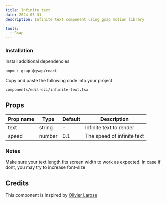 ```yaml
---
title: Infinite text
date: 2024-05-31
description: Infinite text component using gsap motion library

tools:
  - Gsap
---
```


<ComponentPreview name="infinite-text-demo" />

<Steps>

### Installation

Install additional dependencies 

```bash
pnpm i gsap @gsap/react
```

Copy and paste the following code into your project.

```text
components/edil-ozi/infinite-text.tsx
```

<ComponentSource name="infinite-text" />

</Steps>

## Props

| Prop name | Type   | Default | Description                |
| --------- | ------ | ------- | -------------------------- |
| text      | string | -       | Infinite text to render    |
| speed     | number | 0.1     | The speed of infinite text |

### Notes

Make sure your text length fits screen width to work as expected. In case if dont, you may try to increase font-size

## Credits

This component is inspired by [Olivier Larose](https://blog.olivierlarose.com)
